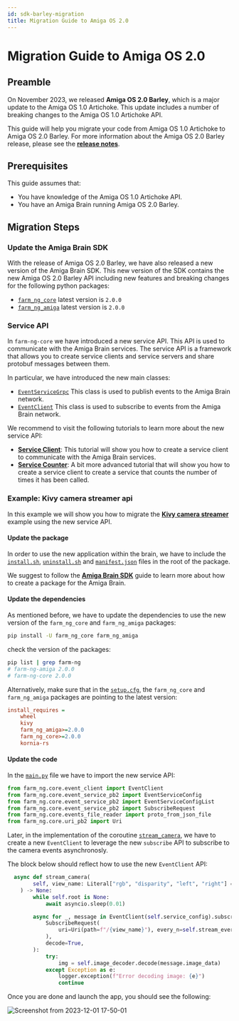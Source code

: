 ```yaml
---
id: sdk-barley-migration
title: Migration Guide to Amiga OS 2.0
---
```


# Migration Guide to Amiga OS 2.0

## Preamble

On November 2023, we released **Amiga OS 2.0 Barley**, which is a major update to the Amiga OS 1.0 Artichoke. This update includes a number of breaking changes to the Amiga OS 1.0 Artichoke API.

This guide will help you migrate your code from Amiga OS 1.0 Artichoke to Amiga OS 2.0 Barley. For more information about the Amiga OS 2.0 Barley release, please see the [**release notes**](/docs/release-notes/release-02).


## Prerequisites

This guide assumes that:

- You have knowledge of the Amiga OS 1.0 Artichoke API.
- You have an Amiga Brain running Amiga OS 2.0 Barley.

## Migration Steps

### Update the Amiga Brain SDK

With the release of Amiga OS 2.0 Barley, we have also released a new version of the Amiga Brain SDK. This new version of the SDK contains the new Amiga OS 2.0 Barley API including new features and breaking changes for the following python packages:

- [`farm_ng_core`](https://github.com/farm-ng/farm-ng-core/releases/tag/v2.0.0)  latest version is `2.0.0`
- [`farm_ng_amiga`](https://github.com/farm-ng/farm-ng-amiga/releases/tag/v2.0.0) latest version is `2.0.0`

### Service API

In `farm-ng-core` we have introduced a new service API. This API is used to communicate with the Amiga Brain services. The service API is a framework that allows you to create service clients and service servers and share protobuf messages between them.

In particular, we have introduced the new main classes:

- [`EventServiceGrpc`](https://github.com/farm-ng/farm-ng-core/blob/75c13325a156613f6c60b9c517f1ef8b87e8cace/py/farm_ng/core/event_service.py#L67) This class is used to publish events to the Amiga Brain network.
- [`EventClient`](https://github.com/farm-ng/farm-ng-core/blob/75c13325a156613f6c60b9c517f1ef8b87e8cace/py/farm_ng/core/event_client.py#L66) This class is used to subscribe to events from the Amiga Brain network.

We recommend to visit the following tutorials to learn more about the new service API:

- [**Service Client**](/docs/examples/service_client): This tutorial will show you how to create a service client to communicate with the Amiga Brain services.
- [**Service Counter**](/docs/examples/service_counter): A bit more advanced tutorial that will show you how to create a service client to create a service that counts the number of times it has been called.


### Example: Kivy camera streamer api

In this example we will show you how to migrate the [**Kivy camera streamer**](https://github.com/farm-ng/camera-streamer-kivy) example using the new service API.

#### Update the package

In order to use the new application within the brain, we have to include
the [`install.sh`](https://github.com/farm-ng/camera-streamer-kivy/blob/2d701d8e79ca331e1afe0c9838a562a43371e2f4/install.sh), [`uninstall.sh`](https://github.com/farm-ng/camera-streamer-kivy/blob/main/uninstall.sh) and [`manifest.json`](https://github.com/farm-ng/camera-streamer-kivy/blob/main/manifest.json) files in the root of the package.

We suggest to follow the [**Amiga Brain SDK**](/docs/brain/brain-apps-kivy) guide to learn more about how to create a package for the Amiga Brain.

#### Update the dependencies

As mentioned before, we have to update the dependencies to use the new version of the `farm_ng_core` and `farm_ng_amiga` packages:

```bash
pip install -U farm_ng_core farm_ng_amiga
```

check the version of the packages:

```bash
pip list | grep farm-ng
# farm-ng-amiga 2.0.0
# farm-ng-core 2.0.0
```

Alternatively, make sure that in the [`setup.cfg`](https://github.com/farm-ng/camera-streamer-kivy/blob/2d701d8e79ca331e1afe0c9838a562a43371e2f4/setup.cfg), the `farm_ng_core` and `farm_ng_amiga` packages are pointing to the latest version:

```ini
install_requires =
    wheel
    kivy
    farm_ng_amiga>=2.0.0
    farm_ng_core>=2.0.0
    kornia-rs
```

#### Update the code

In the [`main.py`](https://github.com/farm-ng/camera-streamer-kivy/blob/2d701d8e79ca331e1afe0c9838a562a43371e2f4/src/main.py) file we have to import the new service API:

```python
from farm_ng.core.event_client import EventClient
from farm_ng.core.event_service_pb2 import EventServiceConfig
from farm_ng.core.event_service_pb2 import EventServiceConfigList
from farm_ng.core.event_service_pb2 import SubscribeRequest
from farm_ng.core.events_file_reader import proto_from_json_file
from farm_ng.core.uri_pb2 import Uri
```

Later, in the implementation of the coroutine [`stream_camera`](https://github.com/farm-ng/camera-streamer-kivy/blob/2d701d8e79ca331e1afe0c9838a562a43371e2f4/src/main.py#L85C3-L102C25), we have to create a new `EventClient` to leverage the new `subscribe` API to subscribe to the camera events asynchronosly.

The block below should reflect how to use the new `EventClient` API:

```python
  async def stream_camera(
        self, view_name: Literal["rgb", "disparity", "left", "right"] = "rgb"
    ) -> None:
        while self.root is None:
            await asyncio.sleep(0.01)

        async for _, message in EventClient(self.service_config).subscribe(
            SubscribeRequest(
                uri=Uri(path=f"/{view_name}"), every_n=self.stream_every_n
            ),
            decode=True,
        ):
            try:
                img = self.image_decoder.decode(message.image_data)
            except Exception as e:
                logger.exception(f"Error decoding image: {e}")
                continue
```

Once you are done and launch the app, you should see the following:

![Screenshot from 2023-12-01 17-50-01](https://github.com/farm-ng/amiga-dev-kit/assets/5157099/16ae3485-66c2-4b28-8f44-e8457f235689)
